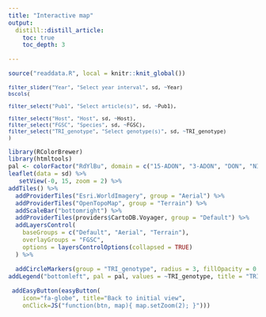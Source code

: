 ```yaml
---
title: "Interactive map"
output:
  distill::distill_article:
    toc: true
    toc_depth: 3

---
```




```r
source("readdata.R", local = knitr::knit_global())

```

<font size = 2>
```r
filter_slider("Year", "Select year interval", sd, ~Year)
bscols(

filter_select("Pub1", "Select article(s)", sd, ~Pub1),

filter_select("Host", "Host", sd, ~Host),
filter_select("FGSC", "Species", sd, ~FGSC),
filter_select("TRI_genotype", "Select genotype(s)", sd, ~TRI_genotype)
)
```
</font>

```r
library(RColorBrewer)
library(htmltools)
pal <- colorFactor("RdYlBu", domain = c("15-ADON", "3-ADON", "DON", "NIV", "DON/NIV",  "NX-2", "NA"))
leaflet(data = sd) %>%
   setView(-0, 15, zoom = 2) %>%
addTiles() %>% 
  addProviderTiles("Esri.WorldImagery", group = "Aerial") %>%
  addProviderTiles("OpenTopoMap", group = "Terrain") %>%
  addScaleBar("bottomright") %>%
  addProviderTiles(providers$CartoDB.Voyager, group = "Default") %>%
  addLayersControl(
    baseGroups = c("Default", "Aerial", "Terrain"),
    overlayGroups = "FGSC",
    options = layersControlOptions(collapsed = TRUE)
  ) %>%

  addCircleMarkers(group = "TRI_genotype", radius = 3, fillOpacity = 0.8,  weight=0.5, color = NA, fillColor = ~pal(TRI_genotype), label = paste(fgsc$FGSC,"- click for details"), popup = paste("Collection code:<b>", fgsc$`Collection code`, "</b>", "<br><i>", fgsc$FGSC,"</i>(", fgsc$TRI_genotype, ")<br>", "Host:", fgsc$Host,"<br>","Location:", fgsc$Country, "<br>","Year of collection:", fgsc$Year, "<br>","Reference:", fgsc$Pub1))%>%
addLegend("bottomleft", pal = pal, values = ~TRI_genotype, title = "TRI genotype",  opacity = 1 )%>%   
  
 addEasyButton(easyButton(
    icon="fa-globe", title="Back to initial view",
    onClick=JS("function(btn, map){ map.setZoom(2); }"))) 


```





